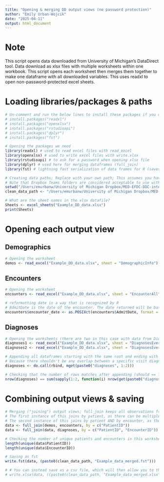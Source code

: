 ```yaml
---
title: "Opening & merging DD output views (no password protection)"
author: "Emily Urban-Wojcik"
date: "2025-04-11"
output: html_document
---
```


# Note
This script opens data downloaded from University of Michigan's DataDirect tool. Data download as xlsx files with multiple worksheets within one workbook. This script opens each worksheet then merges them together to make one dataframe with all downloaded variables. This uses readxl to open non-password-protected excel sheets. 

# Loading libraries/packages & paths
```r

# Un-comment and run the below lines to install these packages if you don't already have them
# install.packages("readxl")
# install.packages("openxlsx")
# install.packages("rstudioapi") 
# install.packages("dplyr")
# install.packages("fst")

# Opening the packages we need
library(readxl) # used to read excel files with read_excel
library(openxlsx) # used to write excel files with write.xlsx
library(rstudioapi) # to ask for a password when opening xlsx file
library(dplyr) # used here for merging dataframes (full_join)
library(fst) # lightning fast serialization of data frames for R (saves data in smaller file sizes; loads more quickly)

# Creating data paths; Replace with your own path; This assumes you have separate directories for raw and cleaned data within your data directory
# Note that Dropbox Teams folders are considered acceptable to use with PHI
setwd("/Users/emurbanw/University of Michigan Dropbox/MED-EFDC-DDC-internal/Example_code/DataDirect/data/raw/")
clean_data_path <- "/Users/emurbanw/University of Michigan Dropbox/MED-EFDC-DDC-internal/Example_code/DataDirect/data/clean/"

# What are the sheet names in the xlsx datafile?
Sheets <- excel_sheets("Example_DD_data.xlsx")
print(Sheets)

```

# Opening each output view
## Demographics
```r

# Opening the worksheet
demos <- read_excel("Example_DD_data.xlsx", sheet = "DemographicInfo")

```

## Encounters
```r

# Opening the worksheet
encounters <- read_excel("Example_DD_data.xlsx", sheet = "EncounterAll")

# reformatting date in a way that is recognized by R
# AdmitDate is the date of the encounter. The date returned will be based on an algorithm that chooses the first non-null value available from the following list (in that order): HospitalAdmissionDate, CheckinTime, AppointmentTime, EncounterInstantDate, EncounterContactDate.
encounters$encounter_date <- as.POSIXct(encounters$AdmitDate, format = "%m/%d/%Y")

```

## Diagnoses
```r

# Opening the worksheets (there are two in this case with data from DiagnosesEverything; this is typically because there was too much data to fit into one worksheet for this output view for download)
diagnoses1 <- read_excel("Example_DD_data.xlsx", sheet = "DiagnosesEverything")
diagnoses2 <- read_excel("Example_DD_data.xlsx", sheet = "DiagnosesEverything (part 2)")

# Appending all dataframes starting with the same root and ending with the relevant numbers; NEED TO UPDATE THIS BASED ON NUMBER OF SHEETS
# Because there shouldn't be any overlap between a specific visit diagnosis between sheets, we append rather than merge
diagnoses <- do.call(rbind, mget(paste0("diagnoses", 1:2)))

# Checking that the number of rows matches after appending (should == TRUE); NEED TO UPDATE THIS BASED ON NUMBER OF SHEETS
nrow(diagnoses) == sum(sapply(1:2, function(i) nrow(get(paste0("diagnoses", i)))))

```

# Combining output views & saving
```r

# Merging ("joining") output views; full_join keeps all observations from each dataframe; 
# The first instance of this joins by patient, as there can be multiple encounters within each patient;
# The second instance of this joins by patient AND by encounter, as there can be multiple diagnoses within encounter
data <- full_join(demos, encounters, by = c("PatientID"))
data <- full_join(data, diagnoses, by = c("PatientID", "EncounterID"))

# Checking the number of unique patients and encounters in this worksheet
length(unique(data$PatientID))
length(unique(data$EncounterID))

# Saving as fst
write.fst(data, (paste0(clean_data_path, "Example_data_merged.fst")))

# # You can instead save as a csv file, which will then allow you to then password encrypt manually if you wish
# write.xlsx(data, ((paste0(clean_data_path, "Example_data_merged.xlsx"))))

```
